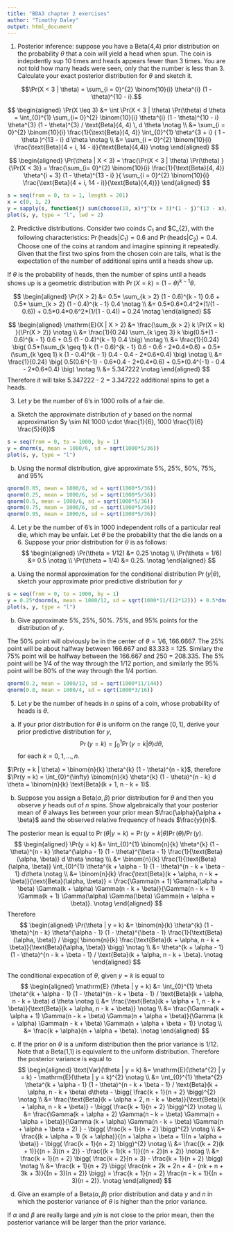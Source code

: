 ```yaml
---
title: "BDA3 chapter 2 exercises"
author: "Timothy Daley"
output: html_document
---
```


1.  Posterior inference: suppose you have a Beta(4,4) prior distribution on the probability $\theta$ that a coin will yield a head when spun.  The coin is indepdently sup 10 times and heads appears fewer than 3 times.  You are not told how many heads were seen, only that the number is less than 3.  Calculate your exact posterior distribution for $\theta$ and sketch it.

$$\Pr(X < 3 | \theta) = \sum_{i = 0}^{2} \binom{10}{i} \theta^{i} (1 - \theta)^{10 - i}.$$

$$
\begin{aligned}
\Pr(X \leq 3) &= \int \Pr(X < 3 | \theta) \Pr(\theta) d \theta = \int_{0}^{1} \sum_{i= 0}^{2} \binom{10}{i} \theta^{i} (1 - \theta)^{10 - i} \theta^{3} (1 - \theta)^{3} / \text{Beta}(4, 4) \, d \theta
\notag \\
&= \sum_{i = 0}^{2} \binom{10}{i} \frac{1}{\text{Beta}(4, 4)} \int_{0}^{1} \theta^{3 + i} ( 1 - \theta )^{13 - i} d \theta
\notag \\
&= \sum_{i = 0}^{2} \binom{10}{i} \frac{\text{Beta}(4 + i, 14 - i)}{\text{Beta}(4,4)}
\notag 
\end{aligned}
$$

$$
\begin{aligned}
\Pr(\theta | X < 3) = \frac{\Pr(X < 3 | \theta) \Pr(\theta) }{\Pr(X < 3)} = \frac{\sum_{i= 0}^{2} \binom{10}{i} \frac{1}{\text{Beta}(4, 4)} \theta^{i + 3} (1 - \theta)^{13 - i}  }{  \sum_{i = 0}^{2} \binom{10}{i} \frac{\text{Beta}(4 + i, 14 - i)}{\text{Beta}(4,4)}}
\end{aligned}
$$

```r
s = seq(from = 0, to = 1, length = 201)
x = c(0, 1, 2)
y = sapply(s, function(j) sum(choose(10, x)*j^(x + 3)*(1 - j)^(13 - x)/beta(4, 4))/sum(choose(10, x)*beta(4 + x, 14 - x)/beta(4, 4)))
plot(s, y, type = "l", lwd = 2)
```

2. Predictive distributions. Consider two coinds $C_{1}$ and $C_{2}, with the following characteristics: $\Pr(\text{heads} | C_{1}) = 0.6$ and $\Pr(\text{heads} | C_{2}) = 0.4$.  Choose one of the coins at random and imagine spinning it repeatedly.  Given that the first two spins from the chosen coin are tails, what is the expectation of the number of additional spins until a heads show up.

If $\theta$ is the probability of heads, then the number of spins until a heads shows up is a geometric distribution with $\Pr(X = k) = (1 - \theta)^{k - 1} \theta$.  

$$
\begin{aligned}
\Pr(X > 2) &= 0.5* \sum_{k > 2} (1 - 0.6)^{k - 1} 0.6 + 0.5* \sum_{k > 2} (1 - 0.4)^{k - 1} 0.4 
\notag \\
&= 0.5*0.6*0.4^2*(1/(1 - 0.6)) + 0.5*0.4*0.6^2*(1/(1 - 0.4)) = 0.24
\notag 
\end{aligned}
$$

$$
\begin{aligned}
\mathrm{E}(X | X > 2) &= \frac{\sum_{k > 2} k \Pr(X = k) }{\Pr(X > 2)} 
\notag \\
&= \frac{1}{0.24}  \sum_{k \geq 3} k \big(0.5*(1 - 0.6)^{k - 1} 0.6 + 0.5 (1 - 0.4)^{k - 1} 0.4 \big)
\notag \\
&= \frac{1}{0.24} \big( 0.5*(\sum_{k \geq 1} k (1 - 0.6)^{k - 1} 0.6 - 0.6 - 2*0.4*0.6) + 0.5*(\sum_{k \geq 1} k (1 - 0.4)^{k - 1} 0.4 - 0.4 - 2*0.6*0.4) \big)
\notag \\
&= \frac{1}{0.24} \big( 0.5(0.6^{-1} - 0.6*0.4 - 2*0.4*0.6) + 0.5*(0.4^{-1} - 0.4 - 2*0.6*0.4) \big)
\notag \\
&= 5.347222
\notag
\end{aligned}
$$
Therefore it will take 5.347222 - 2 = 3.347222 additional spins to get a heads.

3.  Let $y$ be the number of 6's in 1000 rolls of a fair die.
a. Sketch the approximate distribution of $y$ based on the normal approximation
$y \sim N( 1000 \cdot \frac{1}{6}, 1000 \frac{1}{6} \frac{5}{6})$
```r
s = seq(from = 0, to = 1000, by = 1)
y = dnorm(s, mean = 1000/6, sd = sqrt(1000*5/36))
plot(s, y, type = "l")
```

b.  Using the normal distribution, give approximate 5\%, 25\%, 50\%, 75\%, and 95\%
```r
qnorm(0.05, mean = 1000/6, sd = sqrt(1000*5/36))
qnorm(0.25, mean = 1000/6, sd = sqrt(1000*5/36))
qnorm(0.5, mean = 1000/6, sd = sqrt(1000*5/36))
qnorm(0.75, mean = 1000/6, sd = sqrt(1000*5/36))
qnorm(0.95, mean = 1000/6, sd = sqrt(1000*5/36))
```

4. Let $y$ be the number of 6's in 1000 independent rolls of a particular real die, which may be unfair.  Let $\theta$ be the probability that the die lands on a 6.  Suppose your prior distribution for $\theta$ is as follows:
$$
\begin{aligned}
\Pr(\theta = 1/12) &= 0.25
\notag \\
\Pr(\theta = 1/6) &= 0.5
\notag \\
\Pr(\theta = 1/4) &= 0.25.
\notag
\end{aligned}
$$
a. Using the normal approximation for the conditional distribution $\Pr(y | \theta)$, sketch your approximate prior predictive distribution for $y$

```r
s = seq(from = 0, to = 1000, by = 1)
y = 0.25*dnorm(s, mean = 1000/12, sd = sqrt(1000*11/(12*12))) + 0.5*dnorm(s, mean = 1000/6, sd = sqrt(1000*5/36)) + 0.25*dnorm(s, mean = 1000/4, sd = sqrt(1000*3/16))
plot(s, y, type = "l")
```

b. Give approximate 5\%, 25%, 50\%. 75\%, and 95\% points for the distribution of $y$.

The 50\% point will obviously be in the center of $\theta = 1/6$, 166.6667. The 25\% point will be about halfway between 166.667 and 83.333 = 125.  Similary the 75\% point will be halfway between the 166.667 and 250 = 208.335.  The 5\% point will be 1/4 of the way through the 1/12 portion, and similarly the 95\% point will be 80\% of the way through the 1/4 portion.
```r
qnorm(0.2, mean = 1000/12, sd = sqrt(1000*11/144))
qnorm(0.8, mean = 1000/4, sd = sqrt(1000*3/16))
```

5. Let $y$ be the number of heads in $n$ spins of a coin, whose probability of heads is $\theta$.
a. If your prior distribution for $\theta$ is uniform on the range $[0, 1]$, derive your prior predictive distribution for $y$,
$$
\Pr(y = k) = \int_{0}^{1} \Pr(y = k | \theta) d \theta,
$$
for each $k = 0, 1, \ldots, n$.

$\Pr(y = k | \theta) = \binom{n}{k} \theta^{k} (1 - \theta)^{n - k}$, therefore $\Pr(y = k) = \int_{0}^{\infty} \binom{n}{k} \theta^{k} (1 - \theta)^{n - k} d \theta = \binom{n}{k} \text{Beta}(k + 1, n - k + 1)$.

b. Suppose you assign a Beta$(\alpha, \beta)$ prior distribution for $\theta$ and then you observe $y$ heads out of $n$ spins.  Show algebraically that your posterior mean of $\theta$ always lies between your prior mean $\frac{\alpha}{\alpha + \beta}$ aand the observed relative frequency of heads $\frac{y}{n}$.

The posterior mean is equal to $\Pr(\theta | y = k) = \Pr(y = k| \theta) \Pr(\theta) / \Pr(y)$.  
$$
\begin{aligned}
\Pr(y = k) &= \int_{0}^{1} \binom{n}{k} \theta^{k} (1 - \theta)^{n - k} \theta^{\alpha - 1} (1 - \theta)^{\beta - 1} \frac{1}{\text{Beta}(\alpha, \beta)} d \theta
\notag \\\
&= \binom{n}{k} \frac{1}{\text{Beta}(\alpha, \beta)} \int_{0}^{1} \theta^{k + \alpha - 1} (1 - \theta)^{n - k + \beta - 1} d\theta 
\notag \\
&= \binom{n}{k} \frac{\text{Beta}(k + \alpha, n - k + \beta)}{\text{Beta}(\alpha, \beta)} = \frac{\Gamma(n + 1) \Gamma(\alpha + \beta) \Gamma(k + \alpha) \Gamma(n - k + \beta)}{\Gamma(n - k + 1) \Gamma(k + 1) \Gamma(\alpha) \Gamma(\beta) \Gamma(n + \alpha + \beta)}.
\notag
\end{aligned}
$$
Therefore
$$
\begin{aligned}
\Pr(\theta | y = k) &= \binom{n}{k} \theta^{k} (1 - \theta)^{n - k} \theta^{\alpha - 1} (1 - \theta)^{\beta - 1} \frac{1}{\text{Beta}(\alpha, \beta)} / \bigg( \binom{n}{k} \frac{\text{Beta}(k + \alpha, n - k + \beta)}{\text{Beta}(\alpha, \beta)} \bigg)
\notag \\
&= \theta^{k + \alpha - 1} (1 - \theta)^{n - k + \beta - 1} / \text{Beta}(k + \alpha, n - k + \beta).
\notag
\end{aligned}
$$

The conditional expecation of $\theta$, given $y = k$ is equal to 
$$
\begin{aligned}
\mathrm{E} (\theta | y = k) &= \int_{0}^{1} \theta \theta^{k + \alpha - 1} (1 - \theta)^{n - k + \beta - 1} / \text{Beta}(k + \alpha, n - k + \beta) d \theta
\notag \\
&= \frac{\text{Beta}(k + \alpha + 1, n - k + \beta)}{\text{Beta}(k + \alpha, n - k + \beta)} 
\notag \\
&= \frac{\Gamma(k + \alpha + 1) \Gamma(n - k + \beta) \Gamma(n + \alpha + \beta)}{\Gamma (k + \alpha) \Gamma(n - k + \beta) \Gamma(n + \alpha + \beta + 1)}
\notag \\
&= \frac{k + \alpha}{n + \alpha + \beta}.
\notag
\end{aligned}
$$

c.  If the prior on $\theta$ is a uniform distribution then the prior variance is $1/12$.  Note that a Beta(1,1) is equivalent to the uniform distribution.  Therefore the posterior variance is equal to 
$$
\begin{aligned}
\text{Var}(\theta | y = k) &= \mathrm{E}(\theta^{2} | y = k) - \mathrm{E}(\theta | y = k)^{2}
\notag \\
&= \int_{0}^{1} \theta^{2} \theta^{k + \alpha - 1} (1 - \theta)^{n - k + \beta - 1} / \text{Beta}(k + \alpha, n - k + \beta) d\theta -  \bigg( \frac{k + 1}{n + 2} \bigg)^{2}
\notag \\
&= \frac{\text{Beta}(k + \alpha + 2, n - k + \beta)}{\text{Beta}(k + \alpha, n - k + \beta)} - \bigg( \frac{k + 1}{n + 2} \bigg)^{2}
\notag \\
&= \frac{\Gamma(k + \alpha + 2) \Gamma(n - k + \beta) \Gamma(n + \alpha + \beta)}{\Gamma (k + \alpha) \Gamma(n - k + \beta) \Gamma(n + \alpha + \beta + 2) } - \bigg( \frac{k + 1}{n + 2} \bigg)^{2}
\notag \\
&= \frac{(k + \alpha + 1) (k + \alpha)}{(n + \alpha + \beta + 1)(n + \alpha + \beta)} - \bigg( \frac{k + 1}{n + 2} \bigg)^{2}
\notag \\
&= \frac{(k + 2)(k + 1)}{(n + 3)(n + 2)} - \frac{(k + 1)(k + 1)}{(n + 2)(n + 2)}
\notag \\
&= \frac{k + 1}{n + 2} \bigg( \frac{k + 2}{n + 3} - \frac{k + 1}{n + 2} \bigg)
\notag \\
&= \frac{k + 1}{n + 2} \bigg( \frac{nk + 2k + 2n + 4 - (nk + n + 3k + 3)}{(n + 3)(n + 2)} \bigg)
= \frac{k + 1}{n + 2} \frac{n - k + 1}{(n + 3)(n + 2)}.
\notag
\end{aligned}
$$

d. Give an example of a Beta$(\alpha, \beta)$ prior distribution and data $y$ and $n$ in which the posterior variance of $\theta$ is higher than the prior variance.  

If $\alpha$ and $\beta$ are really large and $y/n$ is not close to the prior mean, then the posterior variance will be larger than the prior variance.

